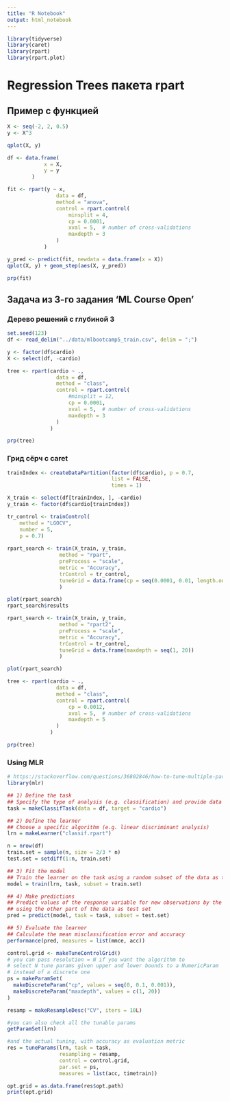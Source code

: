 ```yaml
---
title: "R Notebook"
output: html_notebook
---
```


```r
library(tidyverse)
library(caret)
library(rpart)
library(rpart.plot)
```

# Regression Trees пакета rpart
## Пример с функцией
```r
X <- seq(-2, 2, 0.5)
y <- X^3

qplot(X, y)
```
```r
df <- data.frame(
            x = X,
            y = y
        )

fit <- rpart(y ~ x,
                data = df,
                method = "anova",
                control = rpart.control(
                    minsplit = 4,
                    cp = 0.0001,
                    xval = 5,  # number of cross-validations
                    maxdepth = 3
                )
            )

y_pred <- predict(fit, newdata = data.frame(x = X))
qplot(X, y) + geom_step(aes(X, y_pred))

```
```r
prp(fit)
```


## Задача из 3-го задания 'ML Course Open'
### Дерево решений с глубиной 3
```r

set.seed(123)
df <- read_delim("../data/mlbootcamp5_train.csv", delim = ";")

y <- factor(df$cardio)
X <- select(df, -cardio)

tree <- rpart(cardio ~ .,
                data = df, 
                method = "class",
                control = rpart.control(
                    #minsplit = 12,
                    cp = 0.0001,
                    xval = 5,  # number of cross-validations
                    maxdepth = 3
                )
              )

prp(tree)

```

### Грид сёрч с caret
```r


trainIndex <- createDataPartition(factor(df$cardio), p = 0.7, 
                                  list = FALSE, 
                                  times = 1)

X_train <- select(df[trainIndex, ], -cardio)
y_train <- factor(df$cardio[trainIndex])

tr_control <- trainControl(
    method = "LGOCV",
    number = 5,
    p = 0.7)
                      
rpart_search <- train(X_train, y_train,
                 method = "rpart",
                 preProcess = "scale",
                 metric = "Accuracy",
                 trControl = tr_control,
                 tuneGrid = data.frame(cp = seq(0.0001, 0.01, length.out = 10))
                 )

```

```r
plot(rpart_search) 
rpart_search$results
```

```r

rpart_search <- train(X_train, y_train,
                 method = "rpart2",
                 preProcess = "scale",
                 metric = "Accuracy",
                 trControl = tr_control,
                 tuneGrid = data.frame(maxdepth = seq(1, 20))
                 )

```
```r
plot(rpart_search) 
```

```r

tree <- rpart(cardio ~ .,
                data = df, 
                method = "class",
                control = rpart.control(
                    cp = 0.0012,
                    xval = 5,  # number of cross-validations
                    maxdepth = 5
                )
              )

prp(tree)
```

### Using MLR
```r
# https://stackoverflow.com/questions/36802846/how-to-tune-multiple-parameters-using-caret-package 
library(mlr)

## 1) Define the task
## Specify the type of analysis (e.g. classification) and provide data and response variable
task = makeClassifTask(data = df, target = "cardio")

## 2) Define the learner
## Choose a specific algorithm (e.g. linear discriminant analysis)
lrn = makeLearner("classif.rpart")

n = nrow(df)
train.set = sample(n, size = 2/3 * n)
test.set = setdiff(1:n, train.set)

## 3) Fit the model
## Train the learner on the task using a random subset of the data as training set
model = train(lrn, task, subset = train.set)

## 4) Make predictions
## Predict values of the response variable for new observations by the trained model
## using the other part of the data as test set
pred = predict(model, task = task, subset = test.set)

## 5) Evaluate the learner
## Calculate the mean misclassification error and accuracy
performance(pred, measures = list(mmce, acc))

```

```r

control.grid <- makeTuneControlGrid() 
# you can pass resolution = N if you want the algorithm to 
# select N tune params given upper and lower bounds to a NumericParam
# instead of a discrete one
ps = makeParamSet(
  makeDiscreteParam("cp", values = seq(0, 0.1, 0.001)),
  makeDiscreteParam("maxdepth", values = c(1, 20))
)

resamp = makeResampleDesc("CV", iters = 10L)

#you can also check all the tunable params
getParamSet(lrn)

#and the actual tuning, with accuracy as evaluation metric
res = tuneParams(lrn, task = task, 
                 resampling = resamp,
                 control = control.grid, 
                 par.set = ps, 
                 measures = list(acc, timetrain))

opt.grid = as.data.frame(res$opt.path)
print(opt.grid)

```

